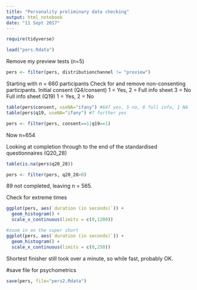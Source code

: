 ```yaml
---
title: "Personality preliminary data checking"
output: html_notebook
date: "11 Sept 2017"
---
```


```r
require(tidyverse)

load("pers.Rdata")
```

Remove my preview tests (n=5)

```r
pers <- filter(pers, distributionchannel != "preview")
```

Starting with n  = 660 participants
Check for and remove non-consenting participants. Initial consent (Q4/consent) 1 = Yes, 2 = Full info sheet 3 = No
Full info sheet (Q19) 1 = Yes, 2 = No

```r
table(pers$consent, useNA="ifany") #647 yes, 5 no, 8 full info, 1 NA
table(pers$q19, useNA="ifany") #7 further yes

pers <- filter(pers, consent==1|q19==1)
```

Now n=654

Looking at completion through to the end of the standardised questionnaires (Q20_28)

```r
table(is.na(pers$q20_28))

pers <- filter(pers, q20_28>0)
```

89 not completed, leaving n = 565.

Check for extreme times

```r
ggplot(pers, aes(`duration (in seconds)`)) +
  geom_histogram() +
  scale_x_continuous(limits = c(0,1200))

#zoom in on the super short
ggplot(pers, aes(`duration (in seconds)`)) +
  geom_histogram() +
  scale_x_continuous(limits = c(0,250))
```


Shortest finisher still took over a minute, so while fast, probably OK.

#save file for psychometrics
```r
save(pers, file="pers2.Rdata")
```

